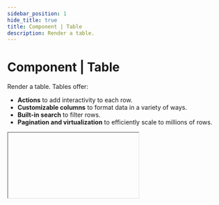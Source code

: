 ```yaml
---
sidebar_position: 1
hide_title: true
title: Component | Table
description: Render a table.
---
```



# Component | Table

Render a table. Tables offer:

- **Actions** to add interactivity to each row.
- **Customizable columns** to format data in a variety of ways.
- **Built-in search** to filter rows.
- **Pagination and virtualization** to efficiently scale to millions of rows.

<IFrame type="components-input-table" heightPx={685} />

<Tabs groupId="sdkLanguage">
    <TabItem value="node" label="TypeScript / JavaScript">
    ```js
    const companies = [
       { name: "Apple", tier: "Enterprise", headquarters: "Cupertino, CA", arr: 150000 },
        { name: "Asana", tier: "Basic", headquarters: "San Francisco, CA", arr: 12000 },
        /* ... */
        { name: "Notion", tier: "Basic", headquarters: "San Francisco, CA", arr: 8000 }, 
    ]

    ui.table(
        "table-key",
        companies,
        { 
            label: "Companies",
            actions: [{ 
                label: "View Details", 
                onClick: (row) => page.modal(() => ui.json(row), { title: "Company Details" }) 
            }],
            columns: [
                "name",
                { key: "tier", format: "tag" },
                "headquarters",
                { key: "arr", label: "ARR", format: "currency" }
            ]
        }
    )
    ```
    </TabItem>
    <TabItem value="python" label="Python">
    ```python
    companies = [
        { "name": "Apple", "tier": "Enterprise", "headquarters": "Cupertino, CA", "arr": 150000 },
        { "name": "Asana", "tier": "Basic", "headquarters": "San Francisco, CA", "arr": 12000 },
        # ...
        { "name": "Notion", "tier": "Basic", "headquarters": "San Francisco, CA", "arr": 8000 },
    ]

    ui.table(
        "table-key",
        companies,
        label="Companies",
        actions=[{ 
            "label": "View Details", 
            "on_click": lambda row: page.modal(lambda: ui.json(row), title="Company Details") 
        }],
        columns=[
            "name",
            { "key": "tier", "format": "tag" },
            "headquarters",
            { "key": "arr", "label": "ARR", "format": "currency" }
        ]
    )
    ```
    </TabItem>

</Tabs>

<Tabs groupId="sdkLanguage" className="hide_tabs">
    <TabItem value="node">
    By default, each row in the table will render with a checkbox. This can be disabled by passing the `allowSelect` property as `false`, which will render the table as a display only component.
    </TabItem>
    <TabItem value="python">
    By default, each row in the table will render with a checkbox. This can be disabled by passing the `allow_select` parameter as `False`, which will render the table as a display only component.
    </TabItem>
</Tabs>

Learn more about [working with inputs](/guides/forms).

## Row Actions

Actions are a powerful construct that allows you to add row-level interactivity to your table. Tables can have an unlimited number of actions, rendered either as buttons or nested inside a dropdown menu.

Actions are often used as a foundation to create robust [multipage apps](/guides/multipage-apps).

Each action's callback will receive the row as an argument.

<Tabs groupId="sdkLanguage">
    <TabItem value="node" label="TypeScript / JavaScript">
    ```js
    ui.table("table-key",
    <list-of-users>,
    { 
        actions: [
            { label: "Edit", onClick: (row) => doSomething(row) },
            { label: "Delete", onClick: (row) => doSomething(row) },
            // The optional surface field will render the action as a button instead of inside a dropdown (or vice-versa if false).
            { label: "View", onClick: (row, idx) => doSomething(row, idx), surface: true }
        ]
        allowSelect: false
    })
    ```
    </TabItem>
    <TabItem value="python" label="Python">
    ```python
    ui.table(
        "table-key",
        <list-of-users>,
        actions=[
            { "label": "Edit", "on_click": lambda row: do_something(row) },
            { "label": "Delete", "on_click": lambda row: do_something(row) },
            # The optional surface field will render the action as a button instead of inside a dropdown (or vice-versa if false).
            { "label": "View", "on_click": lambda row, idx: do_something(row, idx), "surface": True }
        ]
        allow_select=False
    )
    ```
    </TabItem>
</Tabs>

<IFrame type="components-input-table-actions" heightPx={350} />

### Action object properties

<Parameter
    name="label"
    required={true}
    type="string"
    description="The user-facing label to display for the action."
/>

<Parameter
    name={lang => lang === "js" ? "onClick" : "on_click"}
    required={true}
    type={lang => lang === "js" ? "(row: TableRow, idx: number) => void" : "Callable[[TableRow, int], None]"}
    description="Callback to execute when the action is clicked. The row and index will be passed as arguments."
/>

<Parameter
    name={() => "surface"}
    required={false}
    type="boolean"
    description={lang =>
        <>
        <p>
            Set to <code>{lang === "js" ? "true" : "True"}</code> render the action as a button. Set to <code>{lang === "js" ? "false" : "False"}</code> to render the action inside a dropdown.
        </p>
        <p>
            By default, if the table has only one action, it will render as a button. If there are multiple actions, they'll render inside a dropdown.
        </p>
        </>
    }
/>

## Columns

By default, Compose infers the table columns and how to render them. This can be overriden by passing the `columns` property.

### Basic Usage

You can pass a list of `key` strings, which Compose uses to map to the data. This allows you to control which columns are rendered, and in what order, while still leveraging Compose to infer the label and data type.

<Tabs groupId="sdkLanguage">
    <TabItem value="node" label="TypeScript / JavaScript">
    ```js
    const users = [
        { name: "John", age: 30, createdAt: new Date("2021-01-01"), isActive: true },
        { name: "Jane", age: 25, createdAt: new Date("2021-01-02"), isActive: false },
    ]

    ui.table("table-key", users, { columns: ["name", "age", "isActive"] })
    ```
    </TabItem>
    <TabItem value="python" label="Python">
    ```python
    users = [
        {"name": "John", "age": 30, "created_at": datetime(2021, 1, 1), "is_active": True},
        {"name": "Jane", "age": 25, "created_at": datetime(2021, 1, 2), "is_active": False},
    ]

    ui.table("table-key", users, columns=["name", "age", "is_active"])
    ```
    </TabItem>

</Tabs>

### Advanced Usage

Instead of strings, you can also pass objects that allows you to more granularly control each column. Each column object must have a `key` field to map to the data.

You can also include optional fields like `label`, `width`, and `format` to override Compose's attempt to infer them.

<Tabs groupId="sdkLanguage">
    <TabItem value="node" label="TypeScript / JavaScript">
    ```js
    const users = [
        { name: "John", age: 30, createdAt: new Date("2021-01-01"), isActive: true },
        { name: "Jane", age: 25, createdAt: new Date("2021-01-02"), isActive: false },
    ]

    ui.table("table-key", users, {
        columns: [
            { key: "name", width: "150px" },
            "age",
            { key: "createdAt", format: "date" },
            { key: "isActive", label: "Status", format: "boolean" }
        ]
    })
    ```
    </TabItem>
    <TabItem value="python" label="Python">
    ```python
    users = [
        {"name": "John", "age": 30, "created_at": datetime(2021, 1, 1), "is_active": True},
        {"name": "Jane", "age": 25, "created_at": datetime(2021, 1, 2), "is_active": False},
    ]

    ui.table(
        "table-key",
        users,
        columns=[
            {"key": "name", "width": "150px"},
            "age",
            {"key": "created_at", "format": "date"},
            {"key": "is_active", "label": "Status", "format": "boolean"}
        ]
    )
    ```
    </TabItem>

</Tabs>

### Column object properties

<Parameter
    name="key"
    required={true}
    type="string"
    description="Specify which property of the data object should be displayed in that column."
/>

<Parameter
    name={() => "label"}
    required={false}
    type="string"
    description={<p>Specify a custom label for the column. If not provided, the label will be inferred from the <code>key</code></p>}
/>

<Parameter
    name={() => "width"}
    required={false}
    type="string"
    description={<p>Specify a custom width for the column (e.g. <code>"150px"</code> or <code>"3rem"</code>). If not provided, the width will be inferred from the content.</p>}
/>

<Parameter
    name={() => "format"}
    required={false}
    type="literal"
    description={lang =>
        <>
            <p>
                The data type of the column. Specifying this allows Compose to render the column in a more user-friendly format, and sort and filter correctly. If not provided, the format will be inferred from the data.
            </p>
            <p>Options:</p>
            <ul>
                <li>
                    <code>"date"</code>: Render a date in a human-friendly format (e.g. <code>Oct 10, 2000</code>). {lang === "js" ? <>Expects a <code>Date</code> object or ISO string.</> : <>Expects a <code>datetime</code> object or ISO string.</>}
                </li>
                <li>
                    <code>"datetime"</code>: Render a datetime in a human-friendly format (e.g. <code>Oct 10, 2000, 11:14 AM</code>). {lang === "js" ? <>Expects a <code>Date</code> object or ISO string.</> : <>Expects a <code>datetime</code> object or ISO string.</>}
                </li>
                <li>
                    <code>"number"</code>: Render a number in a human-friendly format (e.g. <code>1,234</code>).
                </li>
                <li>
                    <code>"currency"</code>: Render a number in a currency format (e.g. <code>$1,234.56</code>).
                </li>
                <li>
                    <code>"boolean"</code>: Render a boolean in a human-friendly format (e.g. `✅` or `❌`). Will perform a truthiness check on non-boolean values.
                </li>
                <li>
                    <code>"tag"</code>: Render values (or lists of values) as <span className="colored-pill colored-pill-purple">colored</span> <span className="colored-pill colored-pill-green">pills</span>. Useful for enum-type data. You can pass a <code>{lang === "js" ? "tagColors" : "tag_colors"}</code> property to specify the colors of the tags. If not provided, Compose will randomly assign colors to each value.
                </li>
                <li>
                    <code>"string"</code>: Stringify the value and render as is. Use when you don't want any special formatting.
                </li>
            </ul>
        </>
    }
/>

<Parameter
    name={(lang) => lang === "js" ? "tagColors" : "tag_colors"}
    required={false}
    type={(lang) => lang === "js" ? "Record<string, string | string[]>"  : "dict[str, str | list[str]]"}
    description={lang =>
        <>
            <p>
                Map tag colors to column values when using <code>format: "tag"</code>. If this property is not provided, Compose will randomly assign colors to each value.
            </p>
            <p>
                Colors can be mapped to single values or arrays of values. If a value isn't mapped to a color, it will use the <code>_default</code> color if specified, or be automatically assigned a color.
            </p>
            <p>Available colors: <span className="colored-pill colored-pill-red">red</span>, <span className="colored-pill colored-pill-orange">orange</span>, <span className="colored-pill colored-pill-yellow">yellow</span>, <span className="colored-pill colored-pill-green">green</span>, <span className="colored-pill colored-pill-blue">blue</span>, <span className="colored-pill colored-pill-purple">purple</span>, <span className="colored-pill colored-pill-pink">pink</span>, <span className="colored-pill colored-pill-gray">gray</span>, <span className="colored-pill colored-pill-brown">brown</span>.</p>
            <p>Example:</p>
            <CustomCodeBlock.TagColors lang={lang} />
            <p>
                Compose tags support <code>{lang === "js" ? "string" : "str"}</code>, <code>{lang === "js" ? "number" : "int"}</code>, {lang === "js" ? "" : <> <code>float</code>,</>} and <code>{lang === "js" ? "boolean" : "bool"}</code> values, or lists of these values. Any other value will be rendered as plain text.
            </p>
        </>
    }
    version="0.23.0"
/>

## Pagination

Introduced in SDK v0.24.0.

### Automatic Pagination

Tables with more than 5000 rows are automatically paginated without any additional configuration on your end, enabling Compose to remain performant at scale.

An important caveat is that auto-pagination disables client-side search since the browser only has a paginated subset of the data. You can re-enable search by manually paginating the table.

### Manual Pagination

For very large datasets, you can manually paginate tables by passing a getter function to the `data` parameter. Manual pagination enables you to:
- fetch data from your data store as needed, instead of having to load everything into memory at once.
- manage search using your own custom logic.
- scale endlessly (millions of rows) without performance degradation.

<Tabs groupId="sdkLanguage">
    <TabItem value="node" label="TypeScript / JavaScript">
    ```ts
    import { TablePageChangeParams, TablePageChangeResponse } from "@composehq/sdk"

    async function onPageChange(params: TablePageChangeParams): TablePageChangeResponse {
        const { offset, pageSize, searchQuery, prevTotalRecords, prevSearchQuery } = params;

        // Only refetch total records on initial load and when the search query changes.
        const refetchTotal =
            prevTotalRecords === null || prevSearchQuery !== searchQuery;

        const totalRecords = refetchTotal
            ? await postgres.countUsers(searchQuery)
            : prevTotalRecords;

        const pageOfUsers = await postgres.getUsers(offset, pageSize, searchQuery);

        return {
            data: pageOfUsers,
            totalRecords,
        };
    }

    page.add(() => ui.table("users-table", onPageChange))
    ```


    </TabItem>
    <TabItem value="python" label="Python">
    ```python
    import compose_sdk as c

    def on_page_change(args: c.TablePageChangeArgs) -> c.TablePageChangeResponse:
        # Unpack arguments
        offset = args["offset"]
        page_size = args["page_size"]
        search_query = args["search_query"]
        prev_total_records = args["prev_total_records"]
        prev_search_query = args["prev_search_query"]

        # Only refetch total records on initial load and when the search query changes
        refetch_total = prev_total_records is None or prev_search_query != search_query

        total_records = (
            postgres.count_users(search_query) if refetch_total else prev_total_records
        )

        page_of_users = postgres.get_users(offset, page_size, search_query)

        return {"data": page_of_users, "total_records": total_records}

    page.add(lambda: ui.table("users-table", on_page_change))
    ```
    </TabItem>
</Tabs>

Type definitions:

<Tabs groupId="sdkLanguage" className="hide_tabs">
    <TabItem value="node" label="TypeScript / JavaScript">
    ```ts
    // Passed to the onPageChange callback as a single object.
    interface TablePageChangeParams {
        // The number of rows to skip.
        offset: number;
        // The number of rows to return. You can return less than this if there
        // aren't enough rows to fill the page (e.g. the last page).
        pageSize: number;
        // The search query to filter the rows by. Will be null if no search
        // is being performed.
        searchQuery: string | null;
        // The previous total number of records. This is provided so that you
        // only recalculate the total record count when needed.
        prevTotalRecords: number | null;
        // The previous search query. This is provided so that you only
        // recalculate the total record count when needed.
        prevSearchQuery: string | null;
    }

    // Expected return type of the onPageChange callback.
    interface TablePageChangeResponse {
        // The data for the current page. Should be an array of objects.
        data: TableData;
        // The total number of records. This is used to calculate the number
        // of pages.
        totalRecords: number;
    }
    ```
    </TabItem>
    <TabItem value="python" label="Python">
    ```python
    # Passed to the on_page_change callback as a single positional argument.
    class TablePageChangeArgs(TypedDict):
        # The number of rows to skip.
        offset: int
        # The number of rows to return. You can return less than this if there
        # aren't enough rows to fill the page (e.g. the last page).
        page_size: int
        # The search query to filter the rows by. Will be null if no search
        # is being performed.
        search_query: str | None
        # The previous total number of records. This is provided so that you
        # only recalculate the total record count when needed.
        prev_total_records: int | None
        # The previous search query. This is provided so that you only
        # recalculate the total record count when needed.
        prev_search_query: str | None

    # The expected return type of the on_page_change callback.
    class TablePageChangeResponse(TypedDict):
        # The data for the current page. Should be a list of dictionaries.
        data: TableData
        # The total number of records. This is used to calculate the number
        # of pages.
        total_records: int
    ```
    </TabItem>
</Tabs>

:::note
If you're not yet ready to handle search, you can disable it by passing the `searchable: false` property to the table.
:::

### Row Selections

<Tabs groupId="sdkLanguage" className="hide_tabs">
    <TabItem value="node" label="TypeScript / JavaScript">
    Compose disables row selections by default for paginated tables. Due to constraints introduced by server-side pagination, it's not possible for Compose to pass a list of table rows to callbacks (e.g. `onChange` or `onSubmit`) when the user selects rows.

    You can re-enable row selections by passing a `selectionReturnType: "index"` property to the table. When this is enabled, Compose will pass a list of row indices to any callbacks instead of the rows themselves.
    </TabItem>
    <TabItem value="python" label="Python">
    Compose disables row selections by default for paginated tables. Due to constraints introduced by server-side pagination, it's not possible for Compose to pass a list of table rows to callbacks (e.g. `on_change` or `on_submit`) when the user selects rows.

    You can re-enable row selections by passing a `selection_return_type: "index"` property to the table. When this is enabled, Compose will pass a list of row indices to any callbacks instead of the rows themselves.
    </TabItem>
</Tabs>

<Tabs groupId="sdkLanguage">
    <TabItem value="node" label="TypeScript / JavaScript">
    ```ts
    ui.table(
        "users-table",
        onPageChange,
        {
            selectionReturnType: "index",
            onChange: (selectedRows) => {
                console.log(selectedRows) // [0, 1, 2, ...]
            }
        }
    )
    ```
    </TabItem>
    <TabItem value="python" label="Python">
    ```python
    ui.table(
        "users-table",
        on_page_change,
        selection_return_type="index",
        on_change=lambda selected_rows: print(selected_rows) # [0, 1, 2, ...]
    )
    ```
    </TabItem>
</Tabs>

## API reference

### Function signature

<Tabs groupId="sdkLanguage">
    <TabItem value="node" label="TypeScript / JavaScript">
    ```ts
    type TableRow = {
        [key: string]: string | number | boolean | Date | null | undefined | object
    }

    ui.table<T extends TableRow>(
        id: string,
        data: T[] | TablePageChangeCallback<T>,
        properties?: Partial<{
            allowSelect: boolean,
            label: string,
            description: string,
            required: boolean 
            initialSelectedRows: number[],
            validate: (values: T[]) => string | void,
            onChange: (values: T[]) => void,
            columns: TableColumn[],
            actions: TableAction<T>[],
            minSelections: number,
            maxSelections: number,
            selectionReturnType: "full" | "index",
            searchable: boolean,
            style: Style,
        }>
    )
    ```
    </TabItem>
    <TabItem value="python" label="Python">
    ```python
    TableDataRow = Dict[str, Any]
    TableData = List[TableDataRow]

    ui.table(
        id: str,
        data: TableData | TablePageChangeCallback,
        *,
        allow_select: bool = True,
        label: str | None = None,
        description: str | None = None,
        required: bool = True,
        initial_selected_rows: list[int] | None = None,
        validate: Callable[[TableData], str | None] | None = None,
        on_change: Callable[[TableData], None] | None = None,
        columns: TableColumns | None = None,
        actions: list[TableAction] | None = None,
        min_selections: int = 0,
        max_selections: int = 1000000000,
        selection_return_type: Literal["full", "index"] = "full",
        searchable: bool = True,
        style: Style | None = None,
    )
    ```
    </TabItem>
</Tabs>

### Parameters

<ParameterTemplate.Id />

<Parameter
    name="data"
    required={true}
    type={(lang) => lang === "js" ? "TableRow[] | TablePageChangeCallback" : "TableData | TablePageChangeCallback"}
    description={(lang) =>
        <>
            <p>The data to be displayed in the table. Each item in the {lang === "js" ? "array" : "list"} represents a row in the table, and should be {lang === "js" ? "an object" : "a dictionary"} where the keys correspond to column names and the values are the cell contents.</p>
            <p>Compose supports most data types including strings, numbers, booleans, dates, and objects.</p>
            <p>For larger datasets, you can paginate the table server-side by passing a function that returns one page of data at a time. See the <a href="#pagination">pagination</a> section for more details.</p>
        </>
    }
/>

<Parameter
    name={(lang) => lang === "js" ? "properties.allowSelect" : "allow_select"}
    required={false}
    type="boolean"
    description={lang => <p>Whether to show the selections column. Defaults to <code>{lang === "js" ? "true" : "True"}</code>.</p>}
/>

<ParameterTemplate.Label
    componentName="table"
/>

<ParameterTemplate.Description
    componentName="table"
/>

<ParameterTemplate.Required
    parameter="required"
    componentName="table"
    hookName={lang => lang === "js" ? "onChange" : "on_change"}
    description={lang => <p>Validate that the table has at least one row selected before submitting the form it's part of or calling it's <code>{lang === "js" ? "onChange" : "on_change"}</code> hook. Defaults to <code>{lang === "js" ? "true" : "True"}</code>.</p>}
/>

<Parameter
    name={(lang) => lang === "js" ? "properties.initialSelectedRows" : "initial_selected_rows"}
    required={false}
    type={(lang) => lang === "js" ? "number[]" : "list[int]"}
    description={lang => <p>A list of row indices to pre-select when the table is first rendered. Defaults to <code>{lang === "js" ? "[]" : "[]"}</code> (empty list).</p>}
/>

<ParameterTemplate.ValidateInput
    componentName="table"
    description={lang => <p>Validate the selected rows before submitting. If the function returns a string, it will be displayed as an error message.</p>}
    hookInputArgument={lang => lang === "js" ? "selectedRows: TableRow[]" : "TableData"}
/>

<ParameterTemplate.OnChange
    componentName="table"
    description={lang => <p>A callback function that is called when the table selection(s) change. The callback is passed the list of currently selected rows.</p>}
    hookInputArgument={lang => lang === "js" ? "selectedRows: TableRow[]" : "TableData"}
/>

<Parameter
    name="columns"
    required={false}
    type={(lang) => lang === "js" ? "TableColumn[]" : "list[TableColumn]"}
    description={lang => <p>Control how columns are rendered in the table. If not provided, Compose will default to using the keys from the first row of data, then do it's best to infer human readable column names, data types, etc. See the <a href="#columns">columns</a> section for more details.</p>}
/>

<Parameter
    name="actions"
    required={false}
    type={(lang) => lang === "js" ? "TableAction[]" : "list[TableAction]"}
    description={lang => <p>Add row-level action buttons that execute custom functions when clicked. See the <a href="#row-actions">row actions</a> section for more details.</p>}
/>

<Parameter
    name={lang => lang === "js" ? "properties.minSelections" : "min_selections"}
    required={false}
    type="int"
    description={(lang) => <p>Validate that the user has selected at least some number of rows. Defaults to 0.</p>}
/>

<Parameter
    name={lang => lang === "js" ? "properties.maxSelections" : "max_selections"}
    required={false}
    type="int"
    description={(lang) => <p>Validate that the user has selected at most some number of rows. Defaults to 1000000000.</p>}
/>

<Parameter
    name={lang => lang === "js" ? "properties.selectionReturnType" : "selection_return_type"}
    required={false}
    type="literal"
    version="0.24.0"
    description={(lang) => <>
        <p>Options:</p>
        <ul>
            <li><code>"full"</code>: Return the full row data to callback functions when the user selects rows.</li>
            <li><code>"index"</code>: Return the row indices to callback functions when the user selects rows.</li>
        </ul>
        <p>By default, this property is set to <code>"full"</code>.</p>
        <p>Paginated tables only support row selections by index. If you're using a paginated table, you'll need to set this property to <code>"index"</code> to enable row selections. If not, Compose will disable row selections for the paginated table.</p>
    </>}
/>

<Parameter
    name="searchable"
    required={false}
    type="boolean"
    version="0.24.0"
    description={(lang) => <>
        <p>Whether to show the search input. Defaults to <code>{lang === "js" ? "true" : "True"}</code>.</p>
        <p>The exception is auto-paginated tables (i.e. tables with more than 5000 rows). Client-side search is not possible for these tables, and you'll need to manage search yourself using <a href="#manual-pagination">manual pagination</a>.</p>
    </>}
/>

<ParameterTemplate.Style />
